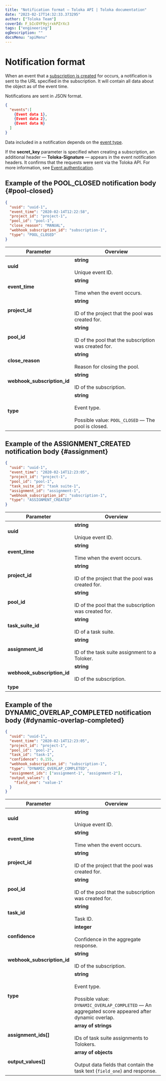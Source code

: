 ```yaml
---
title: "Notification format — Toloka API | Toloka documentation"
date: "2023-02-17T14:32:33.373295"
author: ["Toloka Team"]
coverId: F_bIcOYF9yjrxkPZrXc3
tags: ["engineering"]
ogDescription: ""
docsMenu: "apiMenu"
---
```



# Notification format

When an event that a [subscription is created](/docs/api/put-webhook-subscriptions) for occurs, a notification is sent to the URL specified in the subscription. It will contain all data about the object as of the event time.

Notifications are sent in JSON format.

```json
{
  "events":[
    {Event data 1},
    {Event data 2},
    {Event data N}
  ]
}
```

Data included in a notification depends on the [event type](/docs/api/put-webhook-subscriptions#event).

If the **secret_key** parameter is specified when creating a subscription, an additional header — **Toloka-Signature** — appears in the event notification headers. It confirms that the requests were sent via the Toloka API. For more information, see [Event authentication](/docs/api/authentication).

## Example of the POOL_CLOSED notification body {#pool-closed}

```json
{
  "uuid": "uuid-1",
  "event_time": "2020-02-14T12:22:58",
  "project_id": "project-1",
  "pool_id": "pool-1",
  "close_reason": "MANUAL",
  "webhook_subscription_id": "subscription-1",
  "type": "POOL_CLOSED"
}
```

Parameter | Overview
----- | -----
**uuid** | **string**<br/><br/>Unique event ID.
**event_time** | **string**<br/><br/>Time when the event occurs.
**project_id** | **string**<br/><br/>ID of the project that the pool was created for.
**pool_id** | **string**<br/><br/>ID of the pool that the subscription was created for.
**close_reason** | **string**<br/><br/>Reason for closing the pool.
**webhook_subscription_id** | **string**<br/><br/>ID of the subscription.
**type** | **string**<br/><br/>Event type.<br/><br/>Possible value: `POOL_CLOSED` — The pool is closed.

## Example of the ASSIGNMENT_CREATED notification body {#assignment}

```json
{
  "uuid": "uuid-1",
  "event_time": "2020-02-14T12:23:05",
  "project_id": "project-1",
  "pool_id": "pool-1",
  "task_suite_id": "task suite-1",
  "assignment_id": "assignment-1",
  "webhook_subscription_id": "subscription-1",
  "type": "ASSIGNMENT_CREATED"
}
```

Parameter | Overview
----- | -----
**uuid** | **string**<br/><br/>Unique event ID.
**event_time** | **string**<br/><br/>Time when the event occurs.
**project_id** | **string**<br/><br/>ID of the project that the pool was created for.
**pool_id** | **string**<br/><br/>ID of the pool that the subscription was created for.
**task_suite_id** | **string**<br/><br/>ID of a task suite.
**assignment_id** | **string**<br/><br/>ID of the task suite assignment to a Toloker.
**webhook_subscription_id** | **string**<br/><br/>ID of the subscription.
**type** | <UsingWebhookSubscriptionsTable1/>

## Example of the DYNAMIC_OVERLAP_COMPLETED notification body {#dynamic-overlap-completed}

```json
{
  "uuid": "uuid-1",
  "event_time": "2020-02-14T12:23:05",
  "project_id": "project-1",
  "pool_id": "pool-2",
  "task_id": "task-1",
  "confidence": 0.155,
  "webhook_subscription_id": "subscription-1",
  "type": "DYNAMIC_OVERLAP_COMPLETED",
  "assignment_ids": ["assignment-1", "assignment-2"],
  "output_values": {
    "field_one": "value-1"
  }
}
```

Parameter | Overview
----- | -----
**uuid** | **string**<br/><br/>Unique event ID.
**event_time** | **string**<br/><br/>Time when the event occurs.
**project_id** | **string**<br/><br/>ID of the project that the pool was created for.
**pool_id** | **string**<br/><br/>ID of the pool that the subscription was created for.
**task_id** | **string**<br/><br/>Task ID.
**confidence** | **integer**<br/><br/>Confidence in the aggregate response.
**webhook_subscription_id** | **string**<br/><br/>ID of the subscription.
**type** | **string**<br/><br/>Event type.<br/><br/>Possible value: `DYNAMIC_OVERLAP_COMPLETED` — An aggregated score appeared after dynamic overlap.
**assignment_ids[]** | **array of strings**<br/><br/>IDs of task suite assignments to Tolokers.
**output_values[]** | **array of objects**<br/><br/>Output data fields that contain the task text (`field_one`) and response.

<ContactGuideSupport/>
